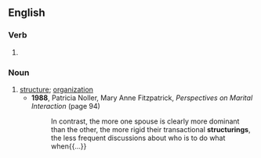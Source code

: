 ==English==

===Verb===
{{head|en|verb form}}

# {{present participle of|en|structure|nocat=1}}

===Noun===
{{en-noun}}

# [[structure]]; [[organization]]
#* '''1988''', Patricia Noller, Mary Anne Fitzpatrick, ''Perspectives on Marital Interaction'' (page 94)
#*: In contrast, the more one spouse is clearly more dominant than the other, the more rigid their transactional '''structurings''', the less frequent discussions about who is to do what when{{...}}